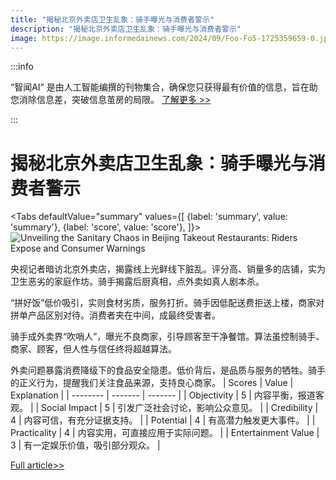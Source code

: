 ```yaml
---
title: "揭秘北京外卖店卫生乱象：骑手曝光与消费者警示"
description: "揭秘北京外卖店卫生乱象：骑手曝光与消费者警示"
image: https://image.informedainews.com/2024/09/Foo-Fo5-1725359659-0.jpg
---
```



:::info

“智闻AI“ 是由人工智能编撰的刊物集合，确保您只获得最有价值的信息，旨在助您消除信息差，突破信息茧房的局限。  [了解更多 >>](/)

:::

# 揭秘北京外卖店卫生乱象：骑手曝光与消费者警示


<Tabs
	defaultValue="summary"
	values={[
	{label: 'summary', value: 'summary'},
	{label: 'score', value: 'score'},
]}>
<TabItem value="summary">
<img
  src="https://image.informedainews.com/2024/09/Foo-Fo5-1725359659-0.jpg"
  alt="Unveiling the Sanitary Chaos in Beijing Takeout Restaurants: Riders Expose and Consumer Warnings"
/>



央视记者暗访北京外卖店，揭露线上光鲜线下脏乱。评分高、销量多的店铺，实为卫生恶劣的家庭作坊。骑手揭露后厨真相，点外卖如真人剧本杀。

“拼好饭”低价吸引，实则食材劣质，服务打折。骑手因低配送费拒送上楼，商家对拼单产品区别对待。消费者夹在中间，成最终受害者。

骑手成外卖界“吹哨人”，曝光不良商家，引导顾客至干净餐馆。算法虽控制骑手、商家、顾客，但人性与信任终将超越算法。

外卖问题暴露消费降级下的食品安全隐患。低价背后，是品质与服务的牺牲。骑手的正义行为，提醒我们关注食品来源，支持良心商家。
</TabItem>
<TabItem value="score">
	| Scores     | Value   | Explanation |
	| -------- | ------- | ------- |
	| Objectivity  | 5    | 内容平衡，报道客观。    |
	| Social Impact | 5     | 引发广泛社会讨论，影响公众意见。    |
	| Credibility    | 4    | 内容可信，有充分证据支持。    |
	| Potential    | 4    | 有高潜力触发更大事件。    |
	| Practicality    | 4    | 内容实用，可直接应用于实际问题。    |
	| Entertainment Value    | 3    | 有一定娱乐价值，吸引部分观众。    |
</TabItem>
</Tabs>

[Full article>>](https://www.36kr.com/p/2933622965640070)
